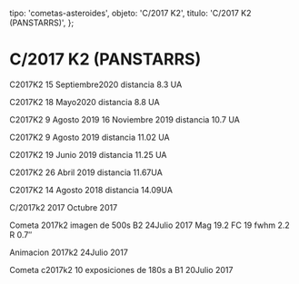 
  tipo: 'cometas-asteroides',
  objeto: 'C/2017 K2',
  titulo: 'C/2017 K2 (PANSTARRS)',
};

# C/2017 K2 (PANSTARRS)

<Imagen
  src="registro/c2017-k2_20200915_11_c2017-k2-panstarrs_20200915_i88.jpg"
  fecha="20200915"
/>

C2017K2 15 Septiembre2020 distancia 8.3 UA

<Imagen
  src="registro/c2017-k2_20200518_10_c2017k2_20200518_i88.jpg"
  fecha="20200518"
/>

C2017K2 18 Mayo2020 distancia 8.8 UA

<Imagen
  src="registro/c2017-k2_20190809_9_2017k2_20191116_i88.jpg"
  fecha="20190809"
/>

C2017K2 9 Agosto 2019 16 Noviembre 2019 distancia 10.7 UA

<Imagen
  src="registro/c2017-k2_20190809_8_2017k2_20190809_i88.jpg"
  fecha="20190809"
/>

C2017K2 9 Agosto 2019 distancia 11.02 UA

<Imagen
  src="registro/c2017-k2_20190619_7_c2017k2_20190619_i88.jpg"
  fecha="20190619"
/>

C2017K2 19 Junio 2019 distancia 11.25 UA

<Imagen
  src="registro/c2017-k2_20190426_6_copia-de-2017k2_20190427_i88.png"
  fecha="20190426"
/>

C2017K2 26 Abril 2019 distancia 11.67UA

<Imagen
  src="registro/c2017-k2_20180814_5_2017k2_20180814_i88.jpg"
  fecha="20180814"
/>

C2017K2 14 Agosto 2018 distancia 14.09UA

<Imagen
  src="registro/c2017-k2_20171017_4_2017k2_201710_113.jpg"
  fecha="20171017"
/>

C/2017k2 2017 Octubre 2017

<Imagen
  src="registro/c2017-k2_20170724_3_20171.jpg"
  fecha="20170724"
/>

Cometa 2017k2 imagen de 500s B2 24Julio 2017 Mag 19.2 FC 19 fwhm 2.2 R 0.7″

<Imagen
  src="registro/c2017-k2_20170724_2_111111111111.gif"
  fecha="20170724"
/>

Animacion 2017k2 24Julio 2017

<Imagen
  src="registro/c2017-k2_20170720_1_2017k2_20170720_i88-e1500715311717.jpg"
  fecha="20170720"
/>

Cometa c2017k2 10 exposiciones de 180s a B1 20Julio 2017